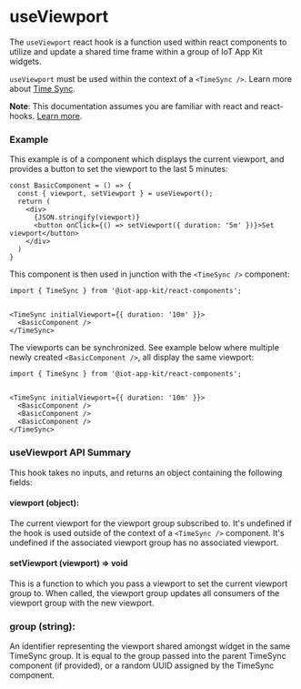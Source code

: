 
<Meta title="React hooks/useViewport" />

# useViewport

The `useViewport` react hook is a function used within react components to utilize and update a shared time frame within a group of
IoT App Kit widgets.

`useViewport` must be used within the context of a `<TimeSync />`. Learn more about [Time Sync](https://github.com/awslabs/iot-app-kit/blob/main/docs/TimeSync.md).

**Note**: This documentation assumes you are familiar with react and react-hooks. [Learn more](https://reactjs.org/docs/hooks-intro.html).

###  Example 
This example is of a component which displays the current viewport, and provides a button to set the viewport
to the last 5 minutes:
```
const BasicComponent = () => {
  const { viewport, setViewport } = useViewport();
  return (
    <div>
      {JSON.stringify(viewport)}
      <button onClick={() => setViewport({ duration: '5m' })}>Set viewport</button>
    </div>
  )
}
```

This component is then used in junction with the `<TimeSync />` component:

```
import { TimeSync } from '@iot-app-kit/react-components';


<TimeSync initialViewport={{ duration: '10m' }}>
  <BasicComponent />
</TimeSync>
```

The viewports can be synchronized. See example below where multiple newly created `<BasicComponent />`, 
all display the same viewport:

```
import { TimeSync } from '@iot-app-kit/react-components';


<TimeSync initialViewport={{ duration: '10m' }}>
  <BasicComponent />
  <BasicComponent />
  <BasicComponent />
</TimeSync>
```

### useViewport API Summary

This hook takes no inputs, and returns an object containing the following fields:

#### viewport (object):

The current viewport for the viewport group subscribed to. It's undefined 
if the hook is used outside of the context of a `<TimeSync />` component.
It's undefined if the associated viewport group has no associated viewport.

#### setViewport (viewport) => void

This is a function to which you pass a viewport to set the current viewport
group to. When called, the viewport group updates all consumers of the viewport group
with the new viewport.

### group (string):

An identifier representing the viewport shared amongst widget in the same TimeSync group. 
It is equal to the group passed into the parent TimeSync component (if provided), 
or a random UUID assigned by the TimeSync component.
